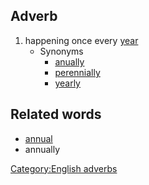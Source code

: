 ==Adverb==
#  happening once every [[year]]
#* Synonyms
#** [[anually]]
#** [[perennially]]
#** [[yearly]]

==Related words==
* [[annual]]
* annually

[[Category:English adverbs]]
